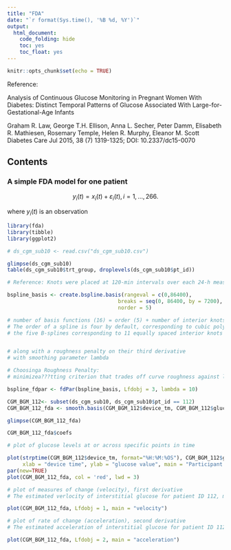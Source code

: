 ```yaml
---
title: "FDA"
date: "`r format(Sys.time(), '%B %d, %Y')`"
output:
  html_document:
    code_folding: hide
    toc: yes
    toc_float: yes
---
```


```r
knitr::opts_chunk$set(echo = TRUE)
```

Reference: 

Analysis of Continuous Glucose Monitoring in Pregnant Women With Diabetes: Distinct Temporal Patterns of Glucose Associated With Large-for-Gestational-Age Infants 

Graham R. Law, George T.H. Ellison, Anna L. Secher, Peter Damm, Elisabeth R. Mathiesen, Rosemary Temple, Helen R. Murphy, Eleanor M. Scott
Diabetes Care Jul 2015, 38 (7) 1319-1325; DOI: 10.2337/dc15-0070

## Contents {.tabset .tabset-fade} 

### A simple FDA model for one patient 

$$y_{i}(t)=x_{i}(t)+\varepsilon_{i}(t), i=1,\dots,266.$$

where $y_{i}(t)$ is an observation 


```r
library(fda)
library(tibble)
library(ggplot2)

# ds_cgm_sub10 <- read.csv("ds_cgm_sub10.csv")

glimpse(ds_cgm_sub10)
table(ds_cgm_sub10$trt_group, droplevels(ds_cgm_sub10$pt_id))

# Reference: Knots were placed at 120-min intervals over each 24-h measurement period,

bspline_basis <- create.bspline.basis(rangeval = c(0,86400), 
                                    breaks = seq(0, 86400, by = 7200),
                                    norder = 5)

# number of basis functions (16) = order (5) + number of interior knots (11)
# The order of a spline is four by default, corresponding to cubic polynomial segments
# the five B-splines corresponding to 11 equally spaced interior knots over the interval [0,86400]


# along with a roughness penalty on their third derivative 
# with smoothing parameter lambda 

# Choosinga Roughness Penalty: 
# minimizea???tting criterion that trades off curve roughness against lack of data ???t

bspline_fdpar <- fdPar(bspline_basis, Lfdobj = 3, lambda = 10)

CGM_BGM_112<- subset(ds_cgm_sub10, ds_cgm_sub10$pt_id == 112)
CGM_BGM_112_fda <- smooth.basis(CGM_BGM_112$device_tm, CGM_BGM_112$glucose_value, bspline_fdpar)$fd

glimpse(CGM_BGM_112_fda)

CGM_BGM_112_fda$coefs

# plot of glucose levels at or across specific points in time 

plot(strptime(CGM_BGM_112$device_tm, format="%H:%M:%OS"), CGM_BGM_112$glucose_value,
     xlab = "device time", ylab = "glucose value", main = "Participant ID: 112 (CGM + BGM)")
par(new=TRUE)
plot(CGM_BGM_112_fda, col = 'red', lwd = 3)

# plot of measures of change (velocity), first derivative  
# The estimated verlocity of interstitial glucose for patient ID 112, measured at 5-minute intervals throughout the day and night

plot(CGM_BGM_112_fda, Lfdobj = 1, main = "velocity")

# plot of rate of change (acceleration), second derivative 
# The estimated acceleration of interstitial glucose for patient ID 112, measured at 5-minute intervals throughout the day and night

plot(CGM_BGM_112_fda, Lfdobj = 2, main = "acceleration")

```

